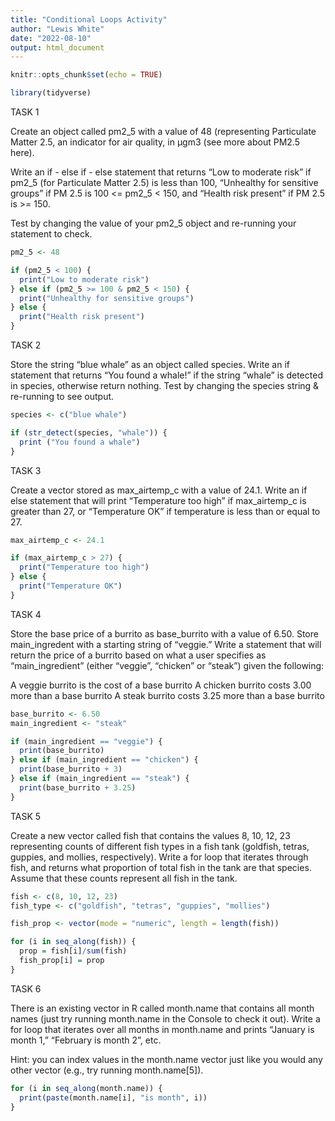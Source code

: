 ```yaml
---
title: "Conditional Loops Activity"
author: "Lewis White"
date: "2022-08-10"
output: html_document
---
```


```r
knitr::opts_chunk$set(echo = TRUE)

library(tidyverse)
```

TASK 1

Create an object called pm2_5 with a value of 48 (representing Particulate Matter 2.5, an indicator for air quality, in μgm3 (see more about PM2.5 here).

Write an if - else if - else statement that returns “Low to moderate risk” if pm2_5 (for Particulate Matter 2.5) is less than 100, “Unhealthy for sensitive groups” if PM 2.5 is 100 <= pm2_5 < 150, and “Health risk present” if PM 2.5 is >= 150.

Test by changing the value of your pm2_5 object and re-running your statement to check.

```r
pm2_5 <- 48

if (pm2_5 < 100) {
  print("Low to moderate risk")
} else if (pm2_5 >= 100 & pm2_5 < 150) {
  print("Unhealthy for sensitive groups")
} else {
  print("Health risk present")
}
```


TASK 2

Store the string “blue whale” as an object called species. Write an if statement that returns “You found a whale!” if the string “whale” is detected in species, otherwise return nothing. Test by changing the species string & re-running to see output.


```r
species <- c("blue whale")

if (str_detect(species, "whale")) {
  print ("You found a whale")
}
```

TASK 3 

Create a vector stored as max_airtemp_c with a value of 24.1. Write an if else statement that will print “Temperature too high” if max_airtemp_c is greater than 27, or “Temperature OK” if temperature is less than or equal to 27.

```r
max_airtemp_c <- 24.1

if (max_airtemp_c > 27) {
  print("Temperature too high")
} else {
  print("Temperature OK")
}
```

TASK 4 

Store the base price of a burrito as base_burrito with a value of 6.50. Store main_ingredent with a starting string of “veggie.” Write a statement that will return the price of a burrito based on what a user specifies as “main_ingredient” (either “veggie”, “chicken” or “steak”) given the following:

A veggie burrito is the cost of a base burrito
A chicken burrito costs 3.00 more than a base burrito
A steak burrito costs 3.25 more than a base burrito

```r
base_burrito <- 6.50
main_ingredient <- "steak"

if (main_ingredient == "veggie") {
  print(base_burrito)
} else if (main_ingredient == "chicken") {
  print(base_burrito + 3)
} else if (main_ingredient == "steak") {
  print(base_burrito + 3.25)
}
```



TASK 5

Create a new vector called fish that contains the values 8, 10, 12, 23 representing counts of different fish types in a fish tank (goldfish, tetras, guppies, and mollies, respectively). Write a for loop that iterates through fish, and returns what proportion of total fish in the tank are that species. Assume that these counts represent all fish in the tank.

```r
fish <- c(8, 10, 12, 23)
fish_type <- c("goldfish", "tetras", "guppies", "mollies")

fish_prop <- vector(mode = "numeric", length = length(fish))

for (i in seq_along(fish)) {
  prop = fish[i]/sum(fish)
  fish_prop[i] = prop
}
```

TASK 6

There is an existing vector in R called month.name that contains all month names (just try running month.name in the Console to check it out). Write a for loop that iterates over all months in month.name and prints “January is month 1,” “February is month 2”, etc.

Hint: you can index values in the month.name vector just like you would any other vector (e.g., try running month.name[5]).


```r
for (i in seq_along(month.name)) {
  print(paste(month.name[i], "is month", i))
}
```

